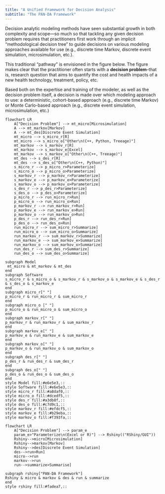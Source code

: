 ```yaml
---
title: "A Unified Framework for Decision Analysis"
subtitle: "The PAN-DA Framework"
---
```


Decision analytic modeling methods have seen substantial growth in both complexity and scope---so much so that tackling any given decision problem requires that practitioners first work through an implicit “methodological decision tree” to guide decisions on various modeling approaches available for use (e.g., discrete time Markov, discrete event simulation, microsimulation, etc.). 

This traditional "pathway" is envisioned in the figure below. The figure makes clear that the practitioner often starts with a **decision problem**--that is, research question that aims to quantify the cost and health impacts of a new health technology, treatment, policy, etc. 

Based both on the expertise and training of the modeler, as well as the decision problem itself, a decision is made over which modeling approach to use: a deterministic, cohort-based approach (e.g., discrete time Markov) or Monte Carlo-based approach (e.g., discrete event simulation, microsimulation, etc.)


```mermaid

flowchart LR
    A["Decision Problem"] --> mt_micro[Microsimulation]
    A --> mt_markov[Markov]
    A --> mt_des[Discrete Event Simulation]
    mt_micro --> s_micro_r[R]
    mt_micro --> s_micro_o["Other\n(C++, Python, Treeage)"]
    mt_markov --> s_markov_r[R]
    mt_markov --> s_markov_e[Excel]
    mt_markov --> s_markov_o["Other\n(C++, Treeage)"]
    mt_des --> s_des_r[R]
    mt_des --> s_des_o["Other\n(C++, Python)"]
    s_micro_r --> p_micro_r>Parameterize]
    s_micro_o --> p_micro_o>Parameterize]
    s_markov_r --> p_markov_r>Parameterize]
    s_markov_e --> p_markov_e>Parameterize]
    s_markov_o --> p_markov_o>Parameterize]
    s_des_r --> p_des_r>Parameterize]
    s_des_o --> p_des_o>Parameterize]
    p_micro_r --> run_micro_r>Run]
    p_micro_o --> run_micro_o>Run]
    p_markov_r --> run_markov_r>Run]
    p_markov_e --> run_markov_e>Run]
    p_markov_o --> run_markov_o>Run]
    p_des_r --> run_des_r>Run]
    p_des_o --> run_des_o>Run]
    run_micro_r --> sum_micro_r>Summarize]
    run_micro_o --> sum_micro_o>Summarize]
    run_markov_r --> sum_markov_r>Summarize]
    run_markov_e --> sum_markov_e>Summarize]
    run_markov_o --> sum_markov_o>Summarize]
    run_des_r --> sum_des_r>Summarize]
    run_des_o --> sum_des_o>Summarize]

subgraph Model
 mt_micro & mt_markov & mt_des
end
subgraph Software
s_micro_r & s_micro_o & s_markov_r & s_markov_o & s_markov_e & s_des_r & s_des_o & s_markov_e
end
subgraph micro_r[" "]
p_micro_r & run_micro_r & sum_micro_r
end
subgraph micro_o [" "]
p_micro_o & run_micro_o & sum_micro_o
end
subgraph markov_r[" "]
p_markov_r & run_markov_r & sum_markov_r
end
subgraph markov_e[" "]
p_markov_e & run_markov_e & sum_markov_e
end
subgraph markov_o[" "]
p_markov_o & run_markov_o & sum_markov_o
end
subgraph des_r[" "]
p_des_r & run_des_r & sum_des_r
end
subgraph des_o[" "]
p_des_o & run_des_o & sum_des_o
end   
style Model fill:#e6e5e3,::
style Software fill:#e6e5e3,::
style micro_r fill:#a8daf0,::
style micro_o fill:#dcedf5,::
style des_r fill:#a3db8f,::
style des_o fill:#c7d9c1,::
style markov_r fill:#efdcf5,::
style markov_e fill:#b29eba,::
style markov_o fill:#f393fa,::

```

```mermaid
flowchart LR
    A["Decision Problem"] --> param_e
    param_e>"Parameterize\n(Excel or R)"] --> Rshiny(("RShiny/GUI"))
    Rshiny-->micro[Microsimulation]
    Rshiny-->markov[Markov]
    Rshiny-->des[Discrete Event Simulation]
    des-->run>Run]
    micro-->run
    markov-->run
    run-->summarize>Summarise]

subgraph rshiny["PAN-DA Framework"]
Rshiny & micro & markov & des & run & summarize
end
style rshiny fill:#fadea7,::
```

